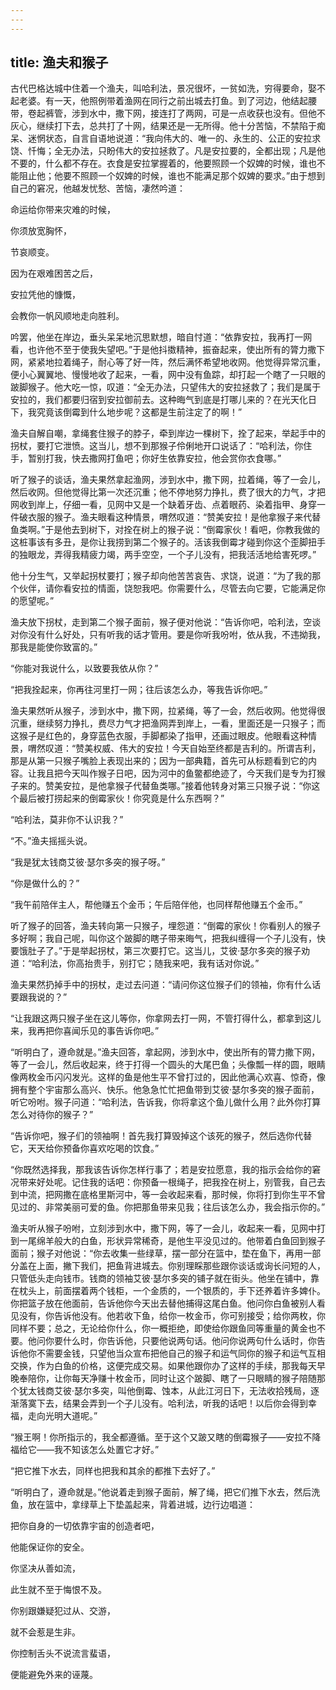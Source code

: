 ```yaml
---
---
---
```

title: 渔夫和猴子
---




古代巴格达城中住着一个渔夫，叫哈利法，景况很坏，一贫如洗，穷得要命，娶不起老婆。有一天，他照例带着渔网在同行之前出城去打鱼。到了河边，他结起腰带，卷起裤管，涉到水中，撒下网，接连打了两网，可是一点收获也没有。但他不灰心，继续打下去，总共打了十网，结果还是一无所得。他十分苦恼，不禁陷于痴呆、迷惘状态，自言自语地说道：“我向伟大的、唯一的、永生的、公正的安拉求饶、忏悔；全无办法，只盼伟大的安拉拯救了。凡是安拉要的，全都出现；凡是他不要的，什么都不存在。衣食是安拉掌握着的，他要照顾一个奴婢的时候，谁也不能阻止他；他要不照顾一个奴婢的时候，谁也不能满足那个奴婢的要求。”由于想到自己的窘况，他越发忧愁、苦恼，凄然吟道：

命运给你带来灾难的时候，

你须放宽胸怀，

节哀顺变。

因为在艰难困苦之后，

安拉凭他的慷慨，

会教你一帆风顺地走向胜利。

吟罢，他坐在岸边，垂头呆呆地沉思默想，暗自忖道：“依靠安拉，我再打一网看，也许他不至于使我失望吧。”于是他抖擞精神，振奋起来，使出所有的膂力撒下网，紧紧地拉着绳子，耐心等了好一阵，然后满怀希望地收网。他觉得异常沉重，便小心翼翼地、慢慢地收了起来，一看，网中没有鱼踪，却打起一个瞎了一只眼的跛脚猴子。他大吃一惊，叹道：“全无办法，只望伟大的安拉拯救了；我们是属于安拉的，我们都要归宿到安拉御前去。这种晦气到底是打哪儿来的？在光天化日下，我究竟该倒霉到什么地步呢？这都是生前注定了的啊！”

渔夫自解自嘲，拿绳套住猴子的脖子，牵到岸边一棵树下，拴了起来，举起手中的拐杖，要打它泄愤。这当儿，想不到那猴子伶俐地开口说话了：“哈利法，你住手，暂别打我，快去撒网打鱼吧；你好生依靠安拉，他会赏你衣食哪。”

听了猴子的谈话，渔夫果然拿起渔网，涉到水中，撒下网，拉着绳，等了一会儿，然后收网。但他觉得比第一次还沉重；他不停地努力挣扎，费了很大的力气，才把网收到岸上，仔细一看，见网中又是一个缺着牙齿、点着眼药、染着指甲、身穿一件破衣服的猴子。渔夫眼看这种情景，喟然叹道：“赞美安拉！是他拿猴子来代替鱼类啊。”于是他去到树下，对拴在树上的猴子说：“倒霉家伙！看吧，你教我做的这桩事该有多丑，是你让我捞到第二个猴子的。活该我倒霉才碰到你这个歪脚扭手的独眼龙，弄得我精疲力竭，两手空空，一个子儿没有，把我活活地给害死啰。”

他十分生气，又举起拐杖要打；猴子却向他苦苦哀告、求饶，说道：“为了我的那个伙伴，请你看安拉的情面，饶恕我吧。你需要什么，尽管去向它要，它能满足你的愿望呢。”

渔夫放下拐杖，走到第二个猴子面前，猴子便对他说：“告诉你吧，哈利法，空谈对你没有什么好处，只有听我的话才管用。要是你听我吩咐，依从我，不违拗我，那我是能使你致富的。”

“你能对我说什么，以致要我依从你？”

“把我拴起来，你再往河里打一网；往后该怎么办，等我告诉你吧。”

渔夫果然听从猴子，涉到水中，撒下网，拉紧绳，等了一会，然后收网。他觉得很沉重，继续努力挣扎，费尽力气才把渔网弄到岸上，一看，里面还是一只猴子；而这猴子是红色的，身穿蓝色衣服，手脚都染了指甲，还画过眼皮。他眼看这种情景，喟然叹道：“赞美权威、伟大的安拉！今天自始至终都是吉利的。所谓吉利，那是从第一只猴子嘴脸上表现出来的；因为一部典籍，首先可从标题看到它的内容。让我且把今天叫作猴子日吧，因为河中的鱼鳖都绝迹了，今天我们是专为打猴子来的。赞美安拉，是他拿猴子代替鱼类哪。”接着他转身对第三只猴子说：“你这个最后被打捞起来的倒霉家伙！你究竟是什么东西啊？”

“哈利法，莫非你不认识我？”

“不。”渔夫摇摇头说。

“我是犹太钱商艾彼·瑟尔多突的猴子呀。”

“你是做什么的？”

“我午前陪伴主人，帮他赚五个金币；午后陪伴他，也同样帮他赚五个金币。”

听了猴子的回答，渔夫转向第一只猴子，埋怨道：“倒霉的家伙！你看别人的猴子多好啊；我自己呢，叫你这个跛脚的瞎子带来晦气，把我纠缠得一个子儿没有，快要饿肚子了。”于是举起拐杖，第三次要打它。这当儿，艾彼·瑟尔多突的猴子劝道：“哈利法，你高抬贵手，别打它；随我来吧，我有话对你说。”

渔夫果然扔掉手中的拐杖，走过去问道：“请问你这位猴子们的领袖，你有什么话要跟我说的？”

“让我跟这两只猴子坐在这儿等你，你拿网去打一网，不管打得什么，都拿到这儿来，我再把你喜闻乐见的事告诉你吧。”

“听明白了，遵命就是。”渔夫回答，拿起网，涉到水中，使出所有的膂力撒下网，等了一会儿，然后收起来，终于打得一个圆头的大尾巴鱼；头像瓢一样的圆，眼睛像两枚金币闪闪发光。这样的鱼是他生平不曾打过的，因此他满心欢喜、惊奇，像拥有整个宇宙那么高兴、快乐。他急急忙忙把鱼带到艾彼·瑟尔多突的猴子面前，听它吩咐。猴子问道：“哈利法，告诉我，你将拿这个鱼儿做什么用？此外你打算怎么对待你的猴子？”

“告诉你吧，猴子们的领袖啊！首先我打算毁掉这个该死的猴子，然后选你代替它，天天给你预备你喜欢吃喝的饮食。”

“你既然选择我，那我该告诉你怎样行事了；若是安拉愿意，我的指示会给你的窘况带来好处呢。记住我的话吧：你预备一根绳子，把我拴在树上，别管我，自己去到中流，把网撒在底格里斯河中，等一会收起来看，那时候，你将打到你生平不曾见过的、非常美丽可爱的鱼。你把那鱼带来见我；往后该怎么办，我会指示你的。”

渔夫听从猴子吩咐，立刻涉到水中，撒下网，等了一会儿，收起来一看，见网中打到一尾绵羊般大的白鱼，形状异常稀奇，是他生平没见过的。他带着白鱼回到猴子面前；猴子对他说：“你去收集一些绿草，摆一部分在篮中，垫在鱼下，再用一部分盖在上面，撇下我们，把鱼背进城去。你别理睬那些跟你谈话或询长问短的人，只管低头走向钱市。钱商的领袖艾彼·瑟尔多突的铺子就在街头。他坐在铺中，靠在枕头上，前面摆着两个钱柜，一个金质的，一个银质的，手下还养着许多婢仆。你把篮子放在他面前，告诉他你今天出去替他捕得这尾白鱼。他问你白鱼被别人看见没有，你告诉他没有。他若收下鱼，给你一枚金币，你可别接受；给你两枚，你同样不要；总之，无论给你什么，你一概拒绝，即使给你跟鱼同等重量的黄金也不要。他问你要什么时，你告诉他，只要他说两句话。他问你说两句什么话时，你告诉他你不需要金钱，只望他当众宣布把他自己的猴子和运气同你的猴子和运气互相交换，作为白鱼的价格，这便完成交易。如果他跟你办了这样的手续，那我每天早晚奉陪你，让你每天净赚十枚金币，同时让这个跛脚、瞎了一只眼睛的猴子陪随那个犹太钱商艾彼·瑟尔多突，叫他倒霉、蚀本，从此江河日下，无法收拾残局，逐渐落寞下去，结果会弄到一个子儿没有。哈利法，听我的话吧！以后你会得到幸福，走向光明大道呢。”

“猴王啊！你所指示的，我全都遵循。至于这个又跛又瞎的倒霉猴子——安拉不降福给它——我不知该怎么处置它才好。”

“把它推下水去，同样也把我和其余的都推下去好了。”

“听明白了，遵命就是。”他说着走到猴子面前，解了绳，把它们推下水去，然后洗鱼，放在篮中，拿绿草上下垫盖起来，背着进城，边行边唱道：

把你自身的一切依靠宇宙的创造者吧，

他能保证你的安全。

你坚决从善如流，

此生就不至于悔恨不及。

你别跟嫌疑犯过从、交游，

就不会惹是生非。

你控制舌头不说流言蜚语，

便能避免外来的诬蔑。